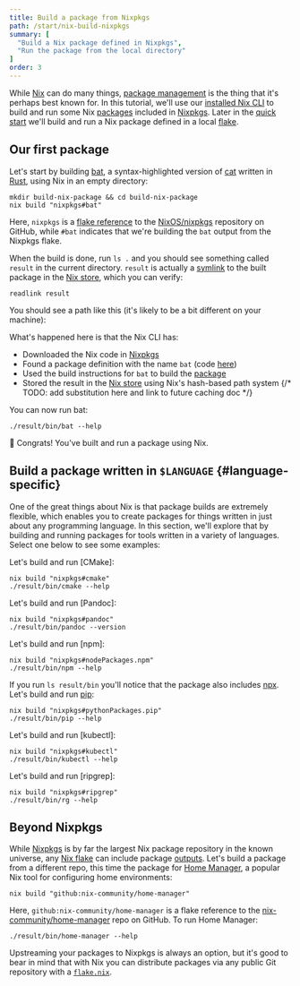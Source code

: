 ```yaml
---
title: Build a package from Nixpkgs
path: /start/nix-build-nixpkgs
summary: [
  "Build a Nix package defined in Nixpkgs",
  "Run the package from the local directory"
]
order: 3
---
```


While [Nix] can do many things, [package management][pkg] is the thing that it's perhaps best known for. In this tutorial, we'll use our [installed Nix CLI][install] to build and run some Nix [packages] included in [Nixpkgs]. Later in the [quick start][start] we'll build and run a Nix package defined in a local [flake].

## Our first package

Let's start by building [bat], a syntax-highlighted version of [cat] written in [Rust], using Nix in an empty directory:

```shell
mkdir build-nix-package && cd build-nix-package
nix build "nixpkgs#bat"
```

Here, `nixpkgs` is a [flake reference][flake] to the [NixOS/nixpkgs][nixpkgs-repo] repository on GitHub, while `#bat` indicates that we're building the `bat` output from the Nixpkgs flake.

When the build is done, run `ls .` and you should see something called `result` in the current directory. `result` is actually a [symlink] to the built package in the [Nix store][store], which you can verify:

```shell
readlink result
```

You should see a path like this (it's likely to be a bit different on your machine):

<NixStorePath pkg="bat-0.22.1" />

What's happened here is that the Nix CLI has:

* Downloaded the Nix code in [Nixpkgs]
* Found a package definition with the name `bat` (code [here][nixpkgs-bat])
* Used the build instructions for `bat` to build the [package][packages]
* Stored the result in the [Nix store][store] using Nix's hash-based path system
{/* TODO: add substitution here and link to future caching doc */}

You can now run bat:

```shell
./result/bin/bat --help
```

:rocket: Congrats!
You've built and run a package using Nix.

## Build a package written in `$LANGUAGE` \{#language-specific}

One of the great things about Nix is that package builds are extremely flexible, which enables you to create packages for things written in just about any programming language. In this section, we'll explore that by building and running packages for tools written in a variety of languages. Select one below to see some examples:

<Languages client:load />

<SpecificLanguage client:load lang="C++">
Let's build and run [CMake]:

```shell
nix build "nixpkgs#cmake"
./result/bin/cmake --help
```
</SpecificLanguage>
<SpecificLanguage client:load lang="Haskell">
Let's build and run [Pandoc]:

```shell
nix build "nixpkgs#pandoc"
./result/bin/pandoc --version
```
</SpecificLanguage>
<SpecificLanguage client:load lang="JavaScript">
Let's build and run [npm]:

```shell
nix build "nixpkgs#nodePackages.npm"
./result/bin/npm --help
```

If you run `ls result/bin` you'll notice that the package also includes [npx].
</SpecificLanguage>
<SpecificLanguage client:load lang="Python">
Let's build and run [pip]:

```shell
nix build "nixpkgs#pythonPackages.pip"
./result/bin/pip --help
```
</SpecificLanguage>
<SpecificLanguage client:load lang="Go">
Let's build and run [kubectl]:

```shell
nix build "nixpkgs#kubectl"
./result/bin/kubectl --help
```
</SpecificLanguage>
<SpecificLanguage client:load lang="Rust">
Let's build and run [ripgrep]:

```shell
nix build "nixpkgs#ripgrep"
./result/bin/rg --help
```
</SpecificLanguage>

## Beyond Nixpkgs

While [Nixpkgs] is by far the largest Nix package repository in the known universe, any [Nix flake][flake] can include package [outputs]. Let's build a package from a different repo, this time the package for [Home Manager][hm], a popular Nix tool for configuring home environments:

```shell
nix build "github:nix-community/home-manager"
```

Here, `github:nix-community/home-manager` is a flake reference to the [nix-community/home-manager][hm] repo on GitHub. To run Home Manager:

```shell
./result/bin/home-manager --help
```

Upstreaming your packages to Nixpkgs is always an option, but it's good to bear in mind that with Nix you can distribute packages via any public Git repository with a [`flake.nix`][flake].

[bat]: https://github.com/sharkdp/bat
[cat]: https://en.wikipedia.org/wiki/Cat_(Unix)
[cmake]: https://cmake.org
[flake]: /concepts/flakes
[hm]: https://github.com/nix-community/home-manager
[install]: /start/install
[kubectl]: https://github.com/kubernetes/kubectl
[nix]: /concepts/nix
[nixpkgs]: /concepts/nixpkgs
[nixpkgs-bat]: https://github.com/NixOS/nixpkgs/blob/master/pkgs/tools/misc/bat/default.nix
[nixpkgs-repo]: https://github.com/NixOS/nixpkgs
[npm]: https://npmjs.org
[npx]: https://docs.npmjs.com/cli/v8/commands/npx
[outputs]: /concepts/flakes#outputs
[packages]: /concepts/packages
[pandoc]: https://pandoc.org
[pkg]: /concepts/package-management
[pip]: https://pypi.org/project/pip
[ripgrep]: https://github.com/BurntSushi/ripgrep
[rust]: https://rust-lang.org
[start]: /start
[store]: /concepts/nix-store
[symlink]: https://en.wikipedia.org/wiki/Symbolic_link
